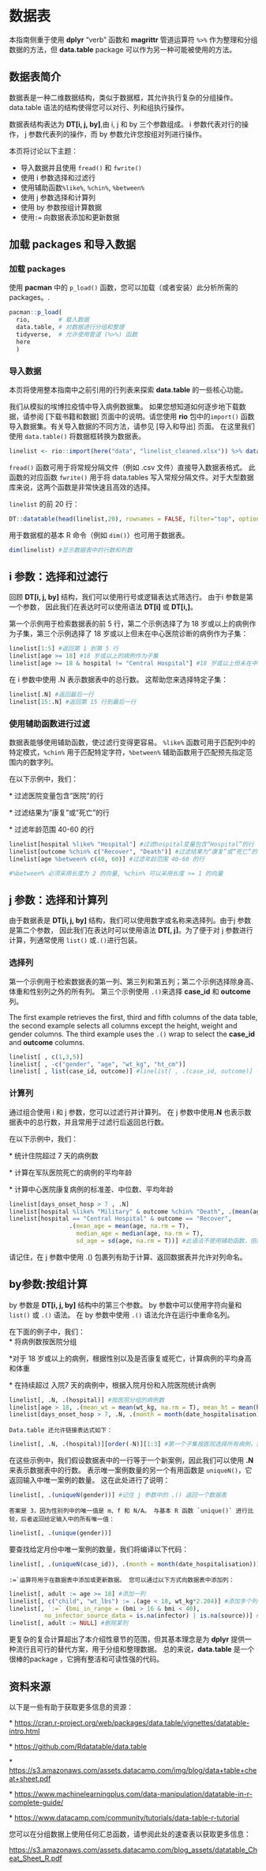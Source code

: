 # 数据表

本指南侧重于使用 **dplyr** "verb" 函数和 **magrittr** 管道运算符 `%>%` 作为整理和分组数据的方法，但 **data.table** package 可以作为另一种可能被使用的方法。

<!-- ======================================================= -->

## 数据表简介

数据表是一种二维数据结构，类似于数据框，其允许执行复杂的分组操作。 data.table 语法的结构使得您可以对行、列和组执行操作。

数据表结构表达为 **DT[i, j, by]**,由 i, j 和 by 三个参数组成。 i 参数代表对行的操作， j 参数代表列的操作，而 by 参数允许您按组对列进行操作。

本页将讨论以下主题：

-   导入数据并且使用 `fread()` 和 `fwrite()`
-   使用 i 参数选择和过滤行
-   使用辅助函数`%like%`, `%chin%`, `%between%`
-   使用 j 参数选择和计算列
-   使用 by 参数按组计算数据
-   使用`:=` 向数据表添加和更新数据

<!-- ======================================================= -->

## 加载 packages 和导入数据

### 加载 packages {.unnumbered}

使用 **pacman** 中的 `p_load()` 函数，您可以加载（或者安装）此分析所需的 packages。.

```r
pacman::p_load(
  rio,        # 载入数据
  data.table, # 对数据进行分组和整理
  tidyverse,  # 允许使用管道 (%>%) 函数
  here 
  ) 
```

### 导入数据 {.unnumbered}

本页将使用整本指南中之前引用的行列表来探索 **data.table** 的一些核心功能。

我们从模拟的埃博拉疫情中导入病例数据集。 如果您想知道如何逐步地下载数据，请参阅 [下载书籍和数据] 页面中的说明。请您使用 **rio** 包中的`import()` 函数导入数据集。有关导入数据的不同方法，请参见 [导入和导出] 页面。 在这里我们使用 `data.table()` 将数据框转换为数据表。

```r
linelist <- rio::import(here("data", "linelist_cleaned.xlsx")) %>% data.table()
```

`fread()` 函数可用于将常规分隔文件（例如 .csv 文件）直接导入数据表格式。 此函数的对应函数 `fwrite()` 用于将 data.tables 写入常规分隔文件。对于大型数据库来说，这两个函数是非常快速且高效的选择。

`linelist` 的前 20 行：

```r
DT::datatable(head(linelist,20), rownames = FALSE, filter="top", options = list(pageLength = 5, scrollX=T), class = 'white-space: nowrap' )
```

用于数据框的基本 R 命令（例如 `dim()`）也可用于数据表。

```r
dim(linelist) #显示数据表中的行数和列数
```

<!-- ======================================================= -->

## i 参数：选择和过滤行

回顾 **DT[i, j, by]** 结构，我们可以使用行号或逻辑表达式筛选行。 由于i 参数是第一个参数， 因此我们在表达时可以使用语法 **DT[i]** 或 **DT[i,]**。

第一个示例用于检索数据表的前 5 行，第二个示例选择了为 18 岁或以上的病例作为子集，第三个示例选择了 18 岁或以上但未在中心医院诊断的病例作为子集：

```r
linelist[1:5] #返回第 1 到第 5 行
linelist[age >= 18] #18 岁或以上的病例作为子集
linelist[age >= 18 & hospital != "Central Hospital"] #18 岁或以上但未在中心医院诊断的病例作为子集

```

在 i 参数中使用 .N 表示数据表中的总行数。 这帮助您来选择特定子集：

```r
linelist[.N] #返回最后一行
linelist[15:.N] #返回第 15 行到最后一行
```

### 使用辅助函数进行过滤 {.unnumbered}

数据表能够使用辅助函数，使过滤行变得更容易。 `%like%` 函数可用于匹配列中的特定模式，`%chin%` 用于匹配特定字符，`%between%` 辅助函数用于匹配预先指定范围内的数字列。

在以下示例中，我们：

\* 过滤医院变量包含"医院"的行

\* 过滤结果为"康复"或"死亡"的行

\* 过滤年龄范围 40-60 的行

```r
linelist[hospital %like% "Hospital"] #过滤hospital变量包含“Hospital”的行
linelist[outcome %chin% c("Recover", "Death")] #过滤结果为“康复”或“死亡”的行 
linelist[age %between% c(40, 60)] #过滤年龄范围 40-60 的行 

#%between% 必须采用长度为 2 的向量, %chin% 可以采用长度 >= 1 的向量

```

## j 参数：选择和计算列

由于数据表是 **DT[i, j, by]** 结构，我们可以使用数字或名称来选择列。由于j 参数是第二个参数， 因此我们在表达时可以使用语法 **DT[, j]**。为了便于对 j 参数进行计算，列通常使用 `list()` 或`.()`进行包装。

### 选择列 {.unnumbered}

第一个示例用于检索数据表的第一列、第三列和第五列；第二个示例选择除身高、体重和性别列之外的所有列。 第三个示例使用 `.()`来选择 **case_id** 和 **outcome** 列。

The first example retrieves the first, third and fifth columns of the data table, the second example selects all columns except the height, weight and gender columns. The third example uses the `.()` wrap to select the **case_id** and **outcome** columns.

```r
linelist[ , c(1,3,5)]
linelist[ , -c("gender", "age", "wt_kg", "ht_cm")]
linelist[ , list(case_id, outcome)] #linelist[ , .(case_id, outcome)] 也能正常工作

```

### 计算列 {.unnumbered}

通过组合使用 i 和 j 参数，您可以过滤行并计算列。 在 j 参数中使用**.N** 也表示数据表中的总行数，并且常用于过滤行后返回总行数。

在以下示例中，我们：

\* 统计住院超过 7 天的病例数

\* 计算在军队医院死亡的病例的平均年龄

\* 计算中心医院康复病例的标准差、中位数、平均年龄

```r
linelist[days_onset_hosp > 7 , .N]
linelist[hospital %like% "Military" & outcome %chin% "Death", .(mean(age, na.rm = T))] #na.rm = T removes N/A values
linelist[hospital == "Central Hospital" & outcome == "Recover", 
                 .(mean_age = mean(age, na.rm = T),
                   median_age = median(age, na.rm = T),
                   sd_age = sd(age, na.rm = T))] #此语法不使用辅助函数，但同样有效

```

请记住，在 j 参数中使用 .() 包裹列有助于计算、返回数据表并允许对列命名。

## by参数:按组计算

by 参数是 **DT[i, j, by]** 结构中的第三个参数。 by 参数中可以使用字符向量和`list()` 或 `.()` 语法。 在 by 参数中使用 `.()` 语法允许在运行中重命名列。

在下面的例子中，我们：\
\* 将病例数按医院分组

\*对于 18 岁或以上的病例，根据性别以及是否康复或死亡，计算病例的平均身高和体重

\* 在持续超过 入院7 天的病例中，根据入院月份和入院医院统计病例

```r
linelist[, .N, .(hospital)] #按医院分组的病例数
linelist[age > 18, .(mean_wt = mean(wt_kg, na.rm = T), mean_ht = mean(ht_cm, na.rm = T)), .(gender, outcome)] #NAs 代表数据缺失的类别
linelist[days_onset_hosp > 7, .N, .(month = month(date_hospitalisation), hospital)]`
```

    Data.table 还允许链接表达式如下：

```r
linelist[, .N, .(hospital)][order(-N)][1:3] #第一个子集按医院选择所有病例，第二个子集按降序排列病例，第三个子集是病例量最大的 3 家医院
```

在这些示例中，我们假设数据表中的一行等于一个新案例，因此我们可以使用 **.N** 来表示数据表中的行数。 表示唯一案例数量的另一个有用函数是 `uniqueN()`，它返回输入中唯一案例的数量。 这在此处进行了说明：

```r
linelist[, .(uniqueN(gender))] #记住 j 参数中的 .() 返回一个数据表
```

    答案是 3，因为性别列中的唯一值是 m、f 和 N/A。 与基本 R 函数 `unique()` 进行比较，后者返回给定输入中的所有唯一值：

```r
linelist[, .(unique(gender))]
```

要查找给定月份中唯一案例的数量，我们将编译以下代码：

```r
linelist[, .(uniqueN(case_id)), .(month = month(date_hospitalisation))]#添加和更新数据表
```

    :=`运算符用于在数据表中添加或更新数据。 您可以通过以下方式向数据表中添加列：

```r
linelist[, adult := age >= 18] #添加一列
linelist[, c("child", "wt_lbs") := .(age < 18, wt_kg*2.204)] #添加多个列需要 c("") 和 list() 或 .() 语法 
linelist[, `:=` (bmi_in_range = (bmi > 16 & bmi < 40),
          no_infector_source_data = is.na(infector) | is.na(source))] #t此方法使用 := 作为函数运算符 `:=`
linelist[, adult := NULL] #删除某列
```

更复杂的复合计算超出了本介绍性章节的范围，但其基本理念是为 **dplyr** 提供一种流行且可行的替代方案，用于分组和整理数据。 总的来说，**data.table** 是一个很棒的package ，它拥有整洁和可读性强的代码。

## 资料来源

以下是一些有助于获取更多信息的资源：

\* <https://cran.r-project.org/web/packages/data.table/vignettes/datatable-intro.html>

\* <https://github.com/Rdatatable/data.table>

\* <https://s3.amazonaws.com/assets.datacamp.com/img/blog/data+table+cheat+sheet.pdf>

\* <https://www.machinelearningplus.com/data-manipulation/datatable-in-r-complete-guide/>

\* <https://www.datacamp.com/community/tutorials/data-table-r-tutorial>

您可以在分组数据上使用任何汇总函数，请参阅此处的速查表以获取更多信息：

<https://s3.amazonaws.com/assets.datacamp.com/blog_assets/datatable_Cheat_Sheet_R.pdf>
